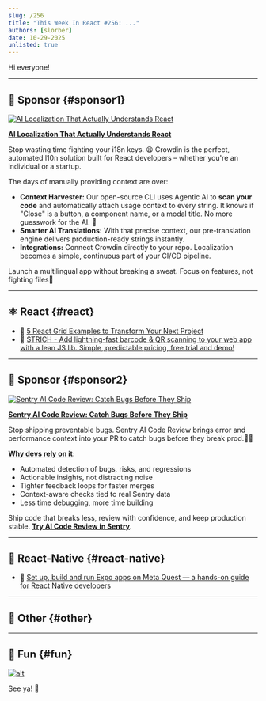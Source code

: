 ```yaml
---
slug: /256
title: "This Week In React #256: ..."
authors: [slorber]
date: 10-29-2025
unlisted: true
---
```


Hi everyone!

<Todo />

<!-- truncate -->


<Support />

---

## 💸 Sponsor {#sponsor1}

[![AI Localization That Actually Understands React](/emails/issues/256/crowdin.jpg)](https://l.crowdin.com/Gh5y9Pp)

**[AI Localization That Actually Understands React](https://l.crowdin.com/Gh5y9Pp)**

Stop wasting time fighting your i18n keys. 😫 Crowdin is the perfect, automated l10n solution built for React developers – whether you're an individual or a startup.

The days of manually providing context are over:

- **Context Harvester:** Our open-source CLI uses Agentic AI to **scan your code** and automatically attach usage context to every string. It knows if "Close" is a button, a component name, or a modal title. No more guesswork for the AI. 🤯
- **Smarter AI Translations:** With that precise context, our pre-translation engine delivers production-ready strings instantly.
- **Integrations:** Connect Crowdin directly to your repo. Localization becomes a simple, continuous part of your CI/CD pipeline.

Launch a multilingual app without breaking a sweat. Focus on features, not fighting files🚀

---

## ⚛️ React {#react}

<Todo />

- 💸 [5 React Grid Examples to Transform Your Next Project](https://www.infragistics.com/blogs/react-grid-examples/?utm_source=this-week-in-react&utm_medium=referral&utm_campaign=ignite-ui-react&utm_term=newsletter-sponsorship&utm_content=5-react-grid-examples)
- 💸 [STRICH - Add lightning-fast barcode & QR scanning to your web app with a lean JS lib. Simple, predictable pricing, free trial and demo!](https://strich.io/?ref=twir)

<SubscribeFormEmbed placement="middle" />

---

## 💸 Sponsor {#sponsor2}

[![Sentry AI Code Review: Catch Bugs Before They Ship](/emails/issues/256/sentry.jpg)](https://sentry.io/product/ai-code-review/?utm_source=thisweekinreact&utm_medium=paid-community&utm_campaign=aicodereview-fy26q3-aicodereviewlaunch&utm_content=newsletter-ai-code-review-beta-learnmore)

**[Sentry AI Code Review: Catch Bugs Before They Ship](https://sentry.io/product/ai-code-review/?utm_source=thisweekinreact&utm_medium=paid-community&utm_campaign=aicodereview-fy26q3-aicodereviewlaunch&utm_content=newsletter-ai-code-review-beta-learnmore)**

Stop shipping preventable bugs. Sentry AI Code Review brings error and performance context into your PR to catch bugs before they break prod.🧑‍💻

[**Why devs rely on it**](https://www.youtube.com/watch?v=1NzuerrWMfk):

- Automated detection of bugs, risks, and regressions
- Actionable insights, not distracting noise
- Tighter feedback loops for faster merges
- Context-aware checks tied to real Sentry data
- Less time debugging, more time building

Ship code that breaks less, review with confidence, and keep production stable. [**Try AI Code Review in Sentry**](https://sentry.io/product/ai-code-review/?utm_source=thisweekinreact&utm_medium=paid-community&utm_campaign=aicodereview-fy26q3-aicodereviewlaunch&utm_content=newsletter-ai-code-review-beta-learnmore).

---

## 📱 React-Native {#react-native}

<Todo />

- 💸 [Set up, build and run Expo apps on Meta Quest — a hands-on guide for React Native developers](https://www.callstack.com/blog/getting-started-with-expo-on-meta-quest?utm_campaign=meta&utm_source=TWIR&utm_medium=mail&utm_content=link)

---

## 🔀 Other {#other}

<Todo />

---

## 🤭 Fun {#fun}

<Todo />

[![alt](/emails/issues/215/meme.jpg)](https://twitter.com/TODOTODOTODOTODOTODOTODOTODOTODOTODOTODO)

See ya! 👋
